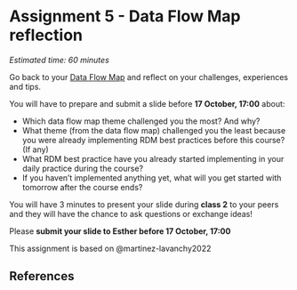 # Assignment 5 - Data Flow Map reflection {#assignment6}

*Estimated time: 60 minutes*

Go back to your [Data Flow Map](https://estherplomp.github.io/TNW-RDM-101/11-Assignment-Data-Flow-Map-2.html) and reflect on your challenges, experiences and tips.

You will have to prepare and submit a slide before **17 October, 17:00** about:

-   Which data flow map theme challenged you the most? And why?
-   What theme (from the data flow map) challenged you the least because you were already implementing RDM best practices before this course? (If any)
-   What RDM best practice have you already started implementing in your daily practice during the course?
-   If you haven't implemented anything yet, what will you get started with tomorrow after the course ends?

You will have 3 minutes to present your slide during **class 2** to your peers and they will have the chance to ask questions or exchange ideas!

Please **submit your slide to Esther before 17 October, 17:00**

This assignment is based on @martinez-lavanchy2022

## References {-}
